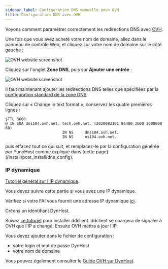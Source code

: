 ```yaml
---
sidebar_label: Configuration DNS manuelle poun OVH
title: Configuration DNS avec OVH
---
```


Voyons comment paramétrer correctement les redirections DNS avec [OVH](http://www.ovh.com).

Une fois que vous avez acheté votre nom de domaine, allez dans le panneau de contrôle Web, et cliquez sur votre nom de domaine sur le côté gauche :

![OVH website screenshot](/img/ovh_control_panel.png?resize=800)

Cliquez sur l'onglet **Zone DNS**, puis sur **Ajouter une entrée** :

![OVH website screenshot](/img/ovh_dns_zone.png?resize=800)

Il faut maintenant ajouter les redirections DNS telles que spécifiées par la [configuration standard de la zone DNS](/install/post_install/dns_config)

Cliquez sur « Change in text format », conservez les quatre premières lignes :

```text
$TTL 3600
@ IN SOA dns104.ovh.net. tech.ovh.net. (2020083101 86400 3600 3600000 60)
                         IN NS     dns104.ovh.net.
                         IN NS     ns104.ovh.net.
```

puis effacez tout ce qui suit, et remplacez-le par la configuration générée par YunoHost comme expliqué dans [cette page] (/install/post_install/dns_config).

### IP dynamique

[Tutoriel général sur l'IP dynamique](/admin/tutorials/domains/dns_dynamicip).

Vous devez suivre cette partie si vous avez une IP dynamique.

Vérifiez si votre FAI vous fournit une adresse IP dynamique [ici](/install/providers/isp/).

Créons un identifiant DynHost.

Suivez [ce tutoriel](http://blog.developpez.com/brutus/p6316/ubuntu/configurer_dynhost_ovh_avec_ddclient) pour installer ddclient.
ddclient se chargera de signaler à OVH que l'IP a changé. Ensuite OVH mettra à jour l'IP.

Vous devez ajouter dans le fichier de configuration :

- votre login et mot de passe DynHost
- votre nom de domaine

Vous pouvez également consulter le [Guide OVH sur DynHost](https://www.ovh.co.uk/g2024.hosting_dynhost).
